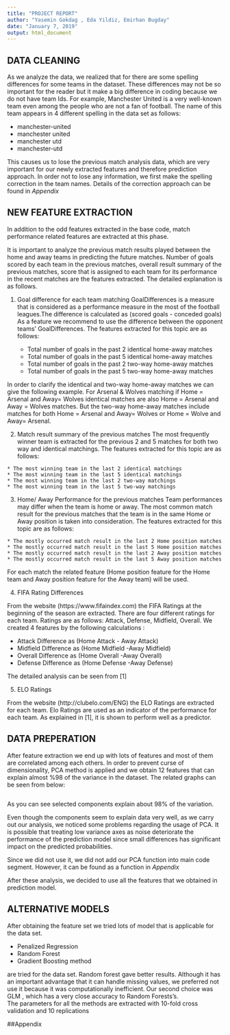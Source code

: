 ```yaml
---
title: "PROJECT REPORT"
author: "Yasemin Gokdag , Eda Yildiz, Emirhan Bugday"
date: "January 7, 2019"
output: html_document
---
```


## DATA CLEANING
 
 As we analyze the data, we realized that for there are some spelling differences for some teams in the dataset. These differences may not be so important for the reader but it make a big difference in coding because we do not have team Ids. 
 For example, Manchester United is a very well-known team even among the people who are not a fan of football. The name of this team appears in 4 different spelling in the data set as follows:
 
 * manchester-united
 * manchester united
 * manchester utd
 * manchester-utd

This causes us to lose the previous match analysis data, which are very important for our newly extracted features and therefore prediction approach. In order not to lose any information, we first make the spelling correction in the team names. Details of the correction approach can be found in *Appendix*

## NEW FEATURE EXTRACTION 
 
 In addition to the odd features extracted in the base code, match performance related features are extracted at this phase. 
 
 It is important to analyze the previous match results played between the home and away teams in predicting the future matches. Number of goals scored by each team in the previous matches, overall result summary of the previous matches, score that is assigned to each team for its performance in the recent matches are the features extracted. The detailed explanation is as follows.
 
 1. Goal difference for each team matching
    GoalDifferences is a measure that is considered as a performance measure in the most of the football leagues.The  difference is calculated as (scored goals - conceded goals)  
    As a feature we recommend to use the difference between the opponent teams' GoalDifferences.
    The features extracted for this topic are as follows:
      
      * Total number of goals in the past 2 identical home-away matches
      * Total number of goals in the past 5 identical home-away matches
      * Total number of goals in the past 2 two-way home-away matches
      * Total number of goals in the past 5 two-way home-away matches
      
  In order to clarify the identical and two-way home-away matches we can give the following example. 
  For Arsenal & Wolves matching if Home = Arsenal and Away= Wolves identical matches are also Home = Arsenal and Away =  Wolves matches. 
  But the two-way home-away matches include matches for both Home = Arsenal and Away= Wolves or Home = Wolve and Away=  Arsenal.
  
  2. Match result summary of the previous matches
  The most frequently winner team is extracted for the previous 2 and 5 matches for both two way and identical matchings.
  The features extracted for this topic are as follows:
   
    * The most winning team in the last 2 identical matchings
    * The most winning team in the last 5 identical matchings
    * The most winning team in the last 2 two-way matchings
    * The most winning team in the last 5 two-way matchings


  3. Home/ Away Performance for the previous matches
   Team performances may differ when the team is home or away. The most common match result for the previous matches that the team is in the same Home or Away position is taken into consideration. The features extracted for this topic are as follows:
  
    * The mostly occurred match result in the last 2 Home position matches
    * The mostly occurred match result in the last 5 Home position matches 
    * The mostly occurred match result in the last 2 Away position matches 
    * The mostly occurred match result in the last 5 Away position matches 
   
   For each match the related feature (Home position feature for the Home team and Away position feature for the Away team) will be used.
   
   4.	FIFA Rating Differences
   
   From the website (https://www.fifaindex.com) the FIFA Ratings at the beginning of the season are extracted. There are  four different ratings for each team. Ratings are as follows: Attack, Defense, Midfield, Overall. We created 4 features by the following calculations :
   
   * Attack Difference as (Home Attack - Away Attack) 
   * Midfield Difference as (Home Midfield -Away Midfield)
   * Overall Difference as (Home Overall -Away Overall)
   * Defense Difference as (Home Defense -Away Defense)
   
   The detailed analysis can be seen from [1]
   
   5. ELO Ratings 
   
   From the website (http://clubelo.com/ENG) the ELO Ratings are extracted for each team. Elo Ratings are used as an indicator of the performance for each team. As explained in [1], it is shown to perform well as a predictor. 
   
## DATA PREPERATION 

 After feature extraction we end up with lots of features and most of them are correlated among each others. In order to prevent curse of dimensionality, PCA method is applied and we obtain 12 features that can explain almost %98 of the variance in the dataset.
 The related graphs can be seen from below:  

```r


```
 
  As you can see selected components explain about 98% of the variation. 
  
  Even though the components seem to explain data very well, as  we carry out our analysis, we noticed some problems regarding the usage of PCA. It is possible that treating low variance axes as noise deteriorate the performance of the prediction model since small differences has significant impact on the predicted probabilities. 
  
  Since we did not use it, we did not add our PCA function into main code segment. However, it can be found as a function in *Appendix*
  
  After these analysis, we decided to use all the features that we obtained in prediction model. 

## ALTERNATIVE MODELS
 
 After obtaining the feature set we tried lots of model that is applicable for the data set. 
  
  * Penalized Regression
  * Random Forest 
  * Gradient Boosting method

are tried for the data set. Random forest gave better results. Although it has an important advantage that it can handle missing values, we preferred not use it because it was computationally inefficient. 
 Our second choice was GLM , which has a very close accuracy to Random Forests's.   
 The parameters for all the methods are extracted with 10-fold cross validation and 10 replications 


##Appendix 


 

